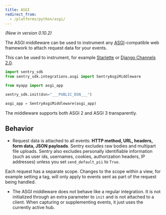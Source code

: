 ```yaml
---
title: ASGI
redirect_from:
  - /platforms/python/asgi/
---
```


_(New in version 0.10.2)_

The ASGI middleware can be used to instrument any [ASGI](https://asgi.readthedocs.io/en/latest/)-compatible web framework to attach request data for your events.

This can be used to instrument, for example [Starlette](https://www.starlette.io/middleware/) or [Django Channels 2.0](https://channels.readthedocs.io/en/latest/).

```python
import sentry_sdk
from sentry_sdk.integrations.asgi import SentryAsgiMiddleware

from myapp import asgi_app

sentry_sdk.init(dsn="___PUBLIC_DSN___")

asgi_app = SentryAsgiMiddleware(asgi_app)
```

The middleware supports both ASGI 2 and ASGI 3 transparently.

## Behavior

- Request data is attached to all events: **HTTP method, URL, headers, form data, JSON payloads**. Sentry excludes raw bodies and multipart file uploads. Sentry also excludes personally identifiable information (such as user ids, usernames, cookies, authorization headers, IP addresses) unless you set `send_default_pii` to `True`.

Each request has a separate scope. Changes to the scope within a view, for example setting a tag, will only apply to events sent as part of the request being handled.

- The ASGI middleware does not behave like a regular integration. It is not initialized through an extra parameter to `init` and is not attached to a client. When capturing or supplementing events, it just uses the currently active hub.
